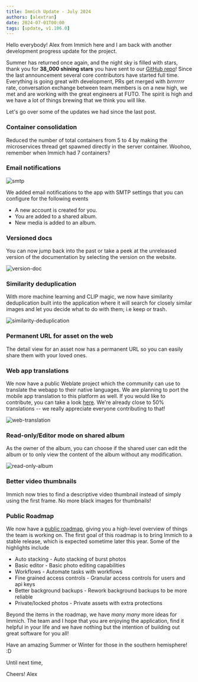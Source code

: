```yaml
---
title: Immich Update - July 2024
authors: [alextran]
date: 2024-07-01T00:00
tags: [update, v1.106.0]
---
```


Hello everybody! Alex from Immich here and I am back with another development progress update for the project.

Summer has returned once again, and the night sky is filled with stars, thank you for **38_000 shining stars** you have sent to our [GitHub repo](https://github.com/immich-app/immich)! Since the last announcement several core contributors have started full time. Everything is going great with development, PRs get merged with _brrrrrrr_ rate, conversation exchange between team members is on a new high, we met and are working with the great engineers at FUTO. The spirit is high and we have a lot of things brewing that we think you will like.

Let's go over some of the updates we had since the last post.

### Container consolidation

Reduced the number of total containers from 5 to 4 by making the microservices thread get spawned directly in the server container. Woohoo, remember when Immich had 7 containers?

### Email notifications

![smtp](https://github.com/immich-app/immich/assets/27055614/949cba85-d3f1-4cd3-b246-a6f5fb5d3ae8)

We added email notifications to the app with SMTP settings that you can configure for the following events

- A new account is created for you.
- You are added to a shared album.
- New media is added to an album.

### Versioned docs

You can now jump back into the past or take a peek at the unreleased version of the documentation by selecting the version on the website.

![version-doc](https://github.com/immich-app/immich/assets/27055614/6d22898a-5093-41ad-b416-4573d7ce6e03)

### Similarity deduplication

With more machine learning and CLIP magic, we now have similarity deduplication built into the application where it will search for closely similar images and let you decide what to do with them; i.e keep or trash.

![similarity-deduplication](https://github.com/immich-app/immich/assets/27055614/3cac8478-fbf7-47ea-acb6-0146901dc67e)

### Permanent URL for asset on the web

The detail view for an asset now has a permanent URL so you can easily share them with your loved ones.

### Web app translations

We now have a public Weblate project which the community can use to translate the webapp to their native languages. We are planning to port the mobile app translation to this platform as well. If you would like to contribute, you can take a look [here](https://hosted.weblate.org/projects/immich/immich/). We're already close to 50% translations -- we really appreciate everyone contributing to that!

![web-translation](https://github.com/immich-app/immich/assets/27055614/363df2ed-656c-4584-bd82-0708a693c5bc)

### Read-only/Editor mode on shared album

As the owner of the album, you can choose if the shared user can edit the album or to only view the content of the album without any modification.

![read-only-album](https://github.com/immich-app/immich/assets/27055614/c6f66375-b869-495a-9a86-3e87b316d109)

### Better video thumbnails

Immich now tries to find a descriptive video thumbnail instead of simply using the first frame. No more black images for thumbnails!

### Public Roadmap

We now have a [public roadmap](https://immich.app/roadmap), giving you a high-level overview of things the team is working on. The first goal of this roadmap is to bring Immich to a stable release, which is expected sometime later this year. Some of the highlights include

- Auto stacking - Auto stacking of burst photos
- Basic editor - Basic photo editing capabilities
- Workflows - Automate tasks with workflows
- Fine grained access controls - Granular access controls for users and api keys
- Better background backups - Rework background backups to be more reliable
- Private/locked photos - Private assets with extra protections

Beyond the items in the roadmap, we have _many many_ more ideas for Immich. The team and I hope that you are enjoying the application, find it helpful in your life and we have nothing but the intention of building out great software for you all!

Have an amazing Summer or Winter for those in the southern hemisphere! :D

Until next time,

Cheers!
Alex
